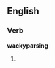 ==English==

===Verb===
'''wackyparsing'''

# {{internet|slang}} {{present participle of|wackyparse}}